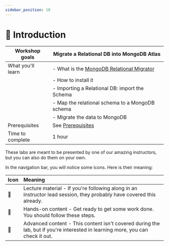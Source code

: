 ```yaml
---
sidebar_position: 10
---
```

# 📘 Introduction


|Workshop goals|Migrate a Relational DB into MongoDB Atlas|
|-|-|
|What you'll learn|- What is the [MongoDB Relational Migrator](https://www.mongodb.com/products/tools/relational-migrator)|
||- How to install it|
||- Importing a Relational DB: import the Schema|
||- Map the relational schema to a MongoDB schema|
||- Migrate the data to MongoDB|
|Prerequisites| See [Prerequisites](/docs/prerequisites/)|
|Time to complete|1 hour|

These labs are meant to be presented by one of our amazing instructors, but you can also do them on your own.

In the navigation bar, you will notice some icons. Here is their meaning:

|Icon|Meaning|
|-|:-|
|📘|Lecture material - If you're following along in an instructor lead session, they probably have covered this already.|
|👐|Hands-on content - Get ready to get some work done. You should follow these steps.|
|🦸|Advanced content - This content isn't covered during the lab, but if you're interested in learning more, you can check it out.|